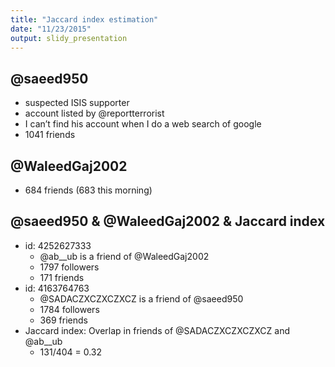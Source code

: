 ```yaml
---
title: "Jaccard index estimation"
date: "11/23/2015"
output: slidy_presentation
---
```


## @saeed950

- suspected ISIS supporter  
- account listed by @reportterrorist
- I can't find his account when I do a web search of google
- 1041 friends


## @WaleedGaj2002

- 684 friends (683 this morning)

## @saeed950 & @WaleedGaj2002 & Jaccard index

- id: 4252627333  
    - @ab__ub is a friend of @WaleedGaj2002  
    - 1797 followers  
    - 171 friends  
  
- id: 4163764763  
    - @SADACZXCZXCZXCZ is a friend of @saeed950  
    - 1784 followers  
    - 369 friends  

- Jaccard index: Overlap in friends of @SADACZXCZXCZXCZ and @ab__ub
    - 131/404 = 0.32
